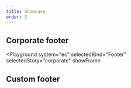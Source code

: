 ```yaml
---
title: Showcase
order: 2
---
```




## Corporate footer

<Playground
  system="ec"
  selectedKind="Footer"
  selectedStory="corporate"
  showFrame
>
  <Footer {...demoContentCorporate} />
</Playground>

## Custom footer

<Playground system="ec" selectedKind="Footer" selectedStory="custom" showFrame>
  <Footer {...demoContentCustom} />
</Playground>

